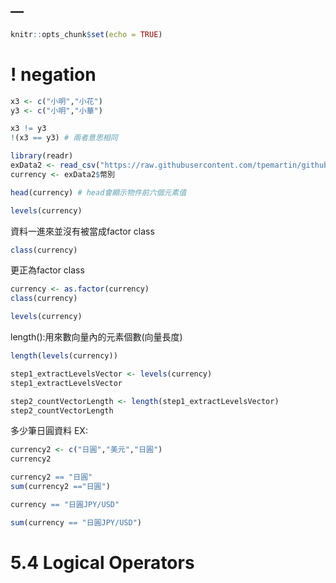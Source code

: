 ---
---

```r
knitr::opts_chunk$set(echo = TRUE)
```

# ! negation

```r
x3 <- c("小明","小花")
y3 <- c("小明","小華")

x3 != y3
!(x3 == y3) # 兩者意思相同
```

```r
library(readr)
exData2 <- read_csv("https://raw.githubusercontent.com/tpemartin/github-data/master/exData2.csv")
currency <- exData2$幣別
```

```r
head(currency) # head會顯示物件前六個元素值
```

```r
levels(currency)
```

資料一進來並沒有被當成factor class
```r
class(currency)
```

更正為factor class
```r
currency <- as.factor(currency)
class(currency)
```

```r
levels(currency)
```

length():用來數向量內的元素個數(向量長度)
```r
length(levels(currency))
```

```r
step1_extractLevelsVector <- levels(currency)
step1_extractLevelsVector

step2_countVectorLength <- length(step1_extractLevelsVector)
step2_countVectorLength
```

多少筆日圓資料
EX:
```r
currency2 <- c("日圓","美元","日圓")
currency2
```

```r
currency2 == "日圓"
sum(currency2 =="日圓")
```

```r
currency == "日圓JPY/USD"
```

```r
sum(currency == "日圓JPY/USD")
```

# 5.4 Logical Operators
